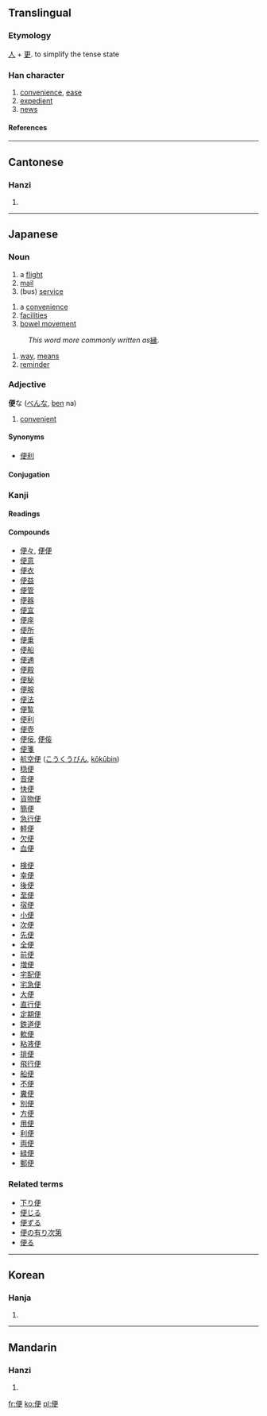 ==Translingual==
===Etymology===
[[人]] + [[更]]. to simplify the tense state
===Han character===
{{Han char|rn=9|rad=人|as=07|sn=9|four=2124<sub>6</sub>|canj=人一中大 (OMLK)}}
# [[convenience]], [[ease]]
# [[expedient]]
# [[news]]
====References====
{{Han ref|kx=0103.320|dkj=00659|dj=0219.100|hdz=10157.030|uh=4FBF|ud=20415|bh=AB4B|bd=43851}}
----
==Cantonese==
===Hanzi===
{{yue-hanzi|jyut=|y=bin6, pin4}}
# {{defn|Cantonese}}
----
== Japanese ==
=== Noun ===
{{ja-noun|k|count=|hira=びん|kata=|rom=bin|kanji=|kyu=|shin=|hidx=}}
# a [[flight]]
# [[mail]]
# (bus) [[service]]

{{ja-noun|k|count=|hira=べん|kata=|rom=ben|kanji=|kyu=|shin=|hidx=}}
# a [[convenience]]
# [[facilities]]
# [[bowel movement]]

{{ja-noun|k|count=|hira=よすが|kata=|rom=yosuga|kanji=|kyu=|shin=|hidx=}}
:''This word more commonly written as ''[[縁]].
# [[way]], [[means]]
# [[reminder]]

===Adjective===
'''便'''な ([[べん]]な, [[ben]] na)
# [[convenient]]
====Synonyms====
* [[便利]]
====Conjugation====
{{ja-na|便|べん|ben}}

=== Kanji ===
{{ja-kanji|grade=4|rs=人07}}
====Readings====
{{ja-readings|on=[[べん]] ([[ben]]), [[びん]] ([[bin]])|kun=[[たより]] ([[便り]], [[tayori]]), [[すなわち]] ([[sunawachi]])}}

====Compounds====
{{top2}}
* [[便々]], [[便便]]
* [[便意]]
* [[便衣]]
* [[便益]]
* [[便管]]
* [[便器]]
* [[便宜]]
* [[便座]]
* [[便所]]
* [[便乗]]
* [[便船]]
* [[便通]]
* [[便殿]]
* [[便秘]]
* [[便服]]
* [[便法]]
* [[便覧]]
* [[便利]]
* [[便壺]]
* [[便佞]], [[便侫]]
* [[便箋]]
* [[航空便]] ([[こうくうびん]], [[kōkūbin]])
* [[穏便]]
* [[音便]]
* [[快便]]
* [[貨物便]]
* [[簡便]]
* [[急行便]]
* [[軽便]]
* [[欠便]]
* [[血便]]
{{mid2}}
* [[検便]]
* [[幸便]]
* [[後便]]
* [[至便]]
* [[宿便]]
* [[小便]]
* [[次便]]
* [[先便]]
* [[全便]]
* [[前便]]
* [[増便]]
* [[宅配便]]
* [[宅急便]]
* [[大便]]
* [[直行便]]
* [[定期便]]
* [[鉄道便]]
* [[軟便]]
* [[粘液便]]
* [[排便]]
* [[飛行便]]
* [[船便]]
* [[不便]]
* [[糞便]]
* [[別便]]
* [[方便]]
* [[用便]]
* [[利便]]
* [[両便]]
* [[緑便]]
* [[郵便]]
{{bottom}}

===Related terms===
* [[下り便]]
* [[便じる]]
* [[便ずる]]
* [[便の有り次第]]
* [[便る]]

----
==Korean==
===Hanja===
{{ko-hanja|hangeul=[[편]], [[변]]|rv=pyeon, byeon|mr=p'yŏn, pyŏn}}
# {{defn|Korean}}

----
==Mandarin==
===Hanzi===
{{cmn-hanzi|pin=[[biàn]] (bian4)|wg=pien<sup>4</sup>}}
# {{defn|Mandarin}}

[[fr:便]]
[[ko:便]]
[[pl:便]]